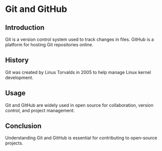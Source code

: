 # Git and GitHub

## Introduction
Git is a version control system used to track changes in files. GitHub is a platform for hosting Git repositories online.

## History
Git was created by Linus Torvalds in 2005 to help manage Linux kernel development.

## Usage
Git and GitHub are widely used in open source for collaboration, version control, and project management.

## Conclusion
Understanding Git and GitHub is essential for contributing to open-source projects.
